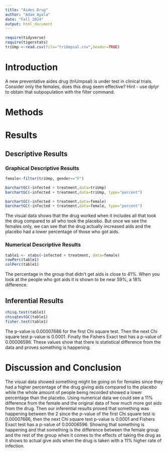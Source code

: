 ```yaml
---
title: "Aides Drug"
author: "Adam Ayala"
date: "Fall 2024"
output: html_document
---
```


```r
require(tidyverse)
require(tigerstats)
triUmp <-read.csv(file="triUmpsal.csv",header=TRUE)
```

# Introduction

<!--In this section you explain what you are trying to show.  Where did the data come from?  What is the research or other question you are trying to answer?.  If you skimp in this section expect to be marked down in your grade. Paint a picture of the project a couple of paragraphs is expected!-->

A new  preventative aides drug (triUmpsal) is under test in clinical trials. Consider only the females, does this drug seem effective?  Hint - use dplyr to obtain that subpopulation with the filter command.

# Methods

<!--Decide on your methods:  use "variable analysis" or other appropriate descriptors.  Make sure to choose at least one graphical method and at least one numerical method. Discuss what data manipulations may be needed for example subsetting or other binning procedures and what sort of graphical displays and inferential tools will be used!-->

# Results

<!--Divide this section into two sub-sections:  One for your descriptive  results and one for your inferential results.!-->

## Descriptive Results

### Graphical Descriptive Results

<!--Graphical results here.  Make sure to show your code.  Provide appropriate labels for axes, giving units if possible, and provide a good title for the graph, too.  Use the graphical results to describe the patterns if any that exist in the data as focused toward the research question. Bottom line is to explain the features of the graph that are relevant to conforming or departing to what is expected by your null hypothesis !-->
```r
female<-filter(triUmp, gender=="F")
```

```r
barchartGC(~infected + treatment,data=triUmp)
barchartGC(~infected + treatment,data=triUmp, type="percent")

```

```r
barchartGC(~infected + treatment,data=female)
barchartGC(~infected + treatment,data=female, type="percent")

```

The visual data shows that the drug worked when it includes all that took the drug compared to all who took the placebo. But once we see the females only, we can see that the drug actually increased aids and the placebo had a lower percentage of those who got aids.



### Numerical Descriptive Results

<!--Numerical results go here. Use the numerical results to describe the patterns if any that exist in the data as focused toward the research question!-->

```r
table1 <- xtabs(~infected + treatment, data=female)
rowPerc(table1)
colPerc(table1)
```

The percentage in the group that didn't get aids is close to 41%. When you look at the people who got aids it is shown to be near 59%, a 18% difference.

## Inferential Results

<!--State hypothesis clearly.  Make sure your discussion of the inferential test covers all the aspects that the test output produces, such as test statistic, p-value etc.  Make a decision about the null hypothesis, explain the assumptions on which the selected test/procedure was based, and why the chosen procedure satisfys the assumptions and is appropriate to answer the research question!-->

```r
chisq.test(table1)
chisqtestGC(table1)
fisher.test(table1)
```

The p-value is 0.00007686 for the first Chi square test. Then the next Chi square test p-value is 0.0001. Finally the Fishers Exact test has a p-value of 0.00006596. These values show that there is statistical difference from the data and proves something is happening.

# Discussion and Conclusion

<!--Discussion and conclusion here.  If you found a relationship be sure to consider whether the relationship occurs because one of the variavbles causes the other, or whether they perhasps are related for some other reason.  Watch the chapter 6 videos from the GeorgeTown videos collection.!-->

The visual data showed something might be going on for females since they had a higher percentage of the drug giving aids compared to the placebo while the whole amount of people being recorded showed a lower percentage than the placebo. Using numerical data we could see a 11% difference from the female and the original data of how much more got aids from the drug. Then our inferential results proved that something was happening between the 2 since the p-value of the first Chi square test is 0.00007686, then the next Chi square test p-value is 0.0001 and Fishers Exact test has a p-value of 0.00006596. Showing that something is happening and that something is the difference between the female group and the rest of the group when it comes to the effects of taking the drug as it shows to actual give aids when the drug is taken with a 11% higher rate of infection.
